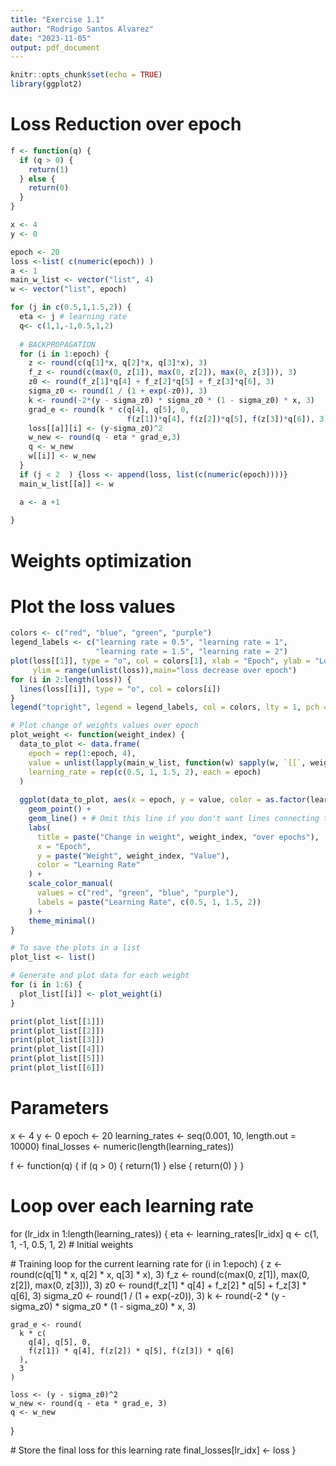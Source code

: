 ---
title: "Exercise 1.1"
author: "Rodrigo Santos Alvarez"
date: "2023-11-05"
output: pdf_document
---

```{r setup, include=FALSE}
knitr::opts_chunk$set(echo = TRUE)
library(ggplot2)
```
# Loss Reduction over epoch

```{r}
f <- function(q) {
  if (q > 0) {
    return(1)
  } else {
    return(0)
  }
}

x <- 4
y <- 0

epoch <- 20
loss <-list( c(numeric(epoch)) )
a <- 1
main_w_list <- vector("list", 4)
w <- vector("list", epoch)

for (j in c(0.5,1,1.5,2)) {
  eta <- j # learning rate
  q<- c(1,1,-1,0.5,1,2)
  
  # BACKPROPAGATION
  for (i in 1:epoch) {
    z <- round(c(q[1]*x, q[2]*x, q[3]*x), 3)
    f_z <- round(c(max(0, z[1]), max(0, z[2]), max(0, z[3])), 3)
    z0 <- round(f_z[1]*q[4] + f_z[2]*q[5] + f_z[3]*q[6], 3)
    sigma_z0 <- round(1 / (1 + exp(-z0)), 3)
    k <- round(-2*(y - sigma_z0) * sigma_z0 * (1 - sigma_z0) * x, 3)
    grad_e <- round(k * c(q[4], q[5], 0, 
                          f(z[1])*q[4], f(z[2])*q[5], f(z[3])*q[6]), 3)
    loss[[a]][i] <- (y-sigma_z0)^2 
    w_new <- round(q - eta * grad_e,3)
    q <- w_new
    w[[i]] <- w_new
  }
  if (j < 2  ) {loss <- append(loss, list(c(numeric(epoch))))}
  main_w_list[[a]] <- w

  a <- a +1
  
}
```

# Weights optimization
# Plot the loss values 
```{r}

colors <- c("red", "blue", "green", "purple")
legend_labels <- c("learning rate = 0.5", "learning rate = 1", 
                   "learning rate = 1.5", "learning rate = 2")
plot(loss[[1]], type = "o", col = colors[1], xlab = "Epoch", ylab = "Loss", 
     ylim = range(unlist(loss)),main="loss decrease over epoch")
for (i in 2:length(loss)) {
  lines(loss[[i]], type = "o", col = colors[i])
}
legend("topright", legend = legend_labels, col = colors, lty = 1, pch = 1)

# Plot change of weights values over epoch
plot_weight <- function(weight_index) {
  data_to_plot <- data.frame(
    epoch = rep(1:epoch, 4),
    value = unlist(lapply(main_w_list, function(w) sapply(w, `[[`, weight_index))),
    learning_rate = rep(c(0.5, 1, 1.5, 2), each = epoch)
  )
  
  ggplot(data_to_plot, aes(x = epoch, y = value, color = as.factor(learning_rate))) +
    geom_point() +
    geom_line() + # Omit this line if you don't want lines connecting the points.
    labs(
      title = paste("Change in weight", weight_index, "over epochs"),
      x = "Epoch",
      y = paste("Weight", weight_index, "Value"),
      color = "Learning Rate"
    ) +
    scale_color_manual(
      values = c("red", "green", "blue", "purple"),
      labels = paste("Learning Rate", c(0.5, 1, 1.5, 2))
    ) +
    theme_minimal()
}

# To save the plots in a list
plot_list <- list()

# Generate and plot data for each weight
for (i in 1:6) {
  plot_list[[i]] <- plot_weight(i)
}

print(plot_list[[1]]) 
print(plot_list[[2]]) 
print(plot_list[[3]]) 
print(plot_list[[4]]) 
print(plot_list[[5]]) 
print(plot_list[[6]]) 


```

# Parameters
x <- 4
y <- 0
epoch <- 20
learning_rates <- seq(0.001, 10, length.out = 10000)
final_losses <- numeric(length(learning_rates))

f <- function(q) {
  if (q > 0) {
    return(1)
  } else {
    return(0)
  }
}

# Loop over each learning rate
for (lr_idx in 1:length(learning_rates)) {
  eta <- learning_rates[lr_idx]
  q <- c(1, 1, -1, 0.5, 1, 2)  # Initial weights

  # Training loop for the current learning rate
  for (i in 1:epoch) {
    z  <- round(c(q[1] * x, q[2] * x, q[3] * x), 3)
    f_z <- round(c(max(0, z[1]), max(0, z[2]), max(0, z[3])), 3)
    z0 <- round(f_z[1] * q[4] + f_z[2] * q[5] + f_z[3] * q[6], 3)
    sigma_z0 <- round(1 / (1 + exp(-z0)), 3)
    k <- round(-2 * (y - sigma_z0) * sigma_z0 * (1 - sigma_z0) * x, 3)

    grad_e <- round(
      k * c(
        q[4], q[5], 0,
        f(z[1]) * q[4], f(z[2]) * q[5], f(z[3]) * q[6]
      ),
      3
    )

    loss <- (y - sigma_z0)^2
    w_new <- round(q - eta * grad_e, 3)
    q <- w_new
  }

  # Store the final loss for this learning rate
  final_losses[lr_idx] <- loss
}
